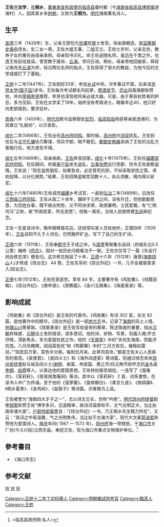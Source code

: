 {{Otheruses|王佐|other=同名或類似名的其它條目描述}}

'''王佐'''{{BD|1428年||1512年||catIdx=W}}[[表字|字]]'''汝学'''，[[号|号]]'''桐乡'''。[[廣東承宣布政使司|廣東承宣布政使司]][[临高县|临高县]]蚕村都（今[[海南省|海南省]][[临高县|临高县]][[博厚镇|博厚镇]]透滩村）人。因其家乡多[[刺桐|刺桐]]，又称为'''王桐为'''。[[明代|明代]]海南著名诗人。

== 生平 ==
[[宣德|宣德]]三年（1428年）生，父亲王原恺为[[世袭|世袭]]抚[[黎族|黎]]士舍官。母亲唐朝选，是[[监察御史|监察御史]][[唐舟|唐舟]]侄女，生二女一男。王佐大姐王春，二姐王兰。王佐七岁时，父亲去世，教养子女的重任由母亲承担。母亲知书识礼，命王佐追随名师，虽远在千里之外，也遗王佐前往就读。曾受教于唐舟、[[丘濬|丘濬]]。学问日进。稍长，母亲带他回娘家，拜叔父唐舟及[[丘濬|丘濬]]为师，经过两位名师的指点，王佐获得了很大的教益，为他今后的文学成就打下了基础。

[[正统_(年号)|正统]]十二年(1447年)，王佐刚好20岁，参加[[乡试|乡试]]中举。次年春试不第。后来进[[京师|京师]][[太学|太学]]([[国子监|国子监]])读书。王佐每次考试都名列前茅，[[祭酒|祭酒]][[吴节|吴节]]、[[司业|司业]]阎禹锡都称赞他，并向[[宰相|宰相]][[李贤|李贤]]推荐，李贤也深信他将来必成大器。可是，由于某些权势者的妒忌，多方压抑，王佐在太学呆了19年，始终没有考取进士。眼看年近40，他只好向吏部报到，要求铨补。

[[景泰|景泰]]六年（1455年），[[明代宗|明代宗]]敕令监察御史[[彭烈|彭烈]]、[[临高|临高]][[知县|知县]]杨获等亲抵透滩村，为其建立“礼魁坊”，以示表彰。

[[成化|成化]]二年(1466年)，王佐出任[[高州府|高州府]][[同知|同知]]。那时候，[[高州府|高州府]]内[[流寇|流寇]]扰乱。王佐到任后与[[太守|太守]][[孔镛|孔镛]]协力筹谋，领兵守御，贼不敢犯。[[都御史|都御史]][[韩雍|韩雍]]采纳了王佐的治乱方案施行后，地方遂告平靖。

[[成化|成化]]五年(1469年)，母亲病故，[[王佐|王佐]]奔丧回家。[[成化|成化]]十年(1475年)，王佐任[[福建|福建]][[邵武府|邵武府]][[同知|同知]]。在任期间，府属[[泰宁县|泰宁县]]发生盗乱，[[佥事|佥事]][[张懋|张懋]]巡行至郡，饬令王佐查察盗情。王佐说：“现在盗势猖狂，如果急攻，必定誓死抗拒，不如采取安抚之策，诱劝投降，以分化贼势。”结果，王佐招降盗贼党羽数十人，余众溃散，境内得以安定。

[[成化|成化]]十六年(1480年)王佐调充[[福建|福建]]乡考试官，一直到[[弘治|弘治]]二年(1489年)，后改任[[江西|江西]][[临江府|临江府]][[同知|同知]]。王佐从政二十余年，辗转于三府之间，没有升迁。但他勤勤恳恳，为百姓办事，既不趋炎附势，又不阿谀求荣，政绩廉明，士民爱戴，有“仁明司马”之称，故“所居民爱，所去民思”。他每一离任，当地人民就修建[[生祠|生祠]]来纪念。

王佐一生爱读诗书，晚年眼睛昏花后，还经常叫家人念给他听。正德四年（1509年），[[王佐|王佐]]自知不久于人世后，仍然胸怀旷达，写下了自己的生圹诗。

[[正德_(明朝)|正德]]六年（1511年），王佐奉[[郡守|郡守]]王子成之命，与[[唐冑|唐冑]]等聚集东岳祠（府城东北0.5公里）编修《[[府志|府志]]》。因对一些历史问题看法不一致，王佐仅仅写了一篇《东岳行祠会修志序》便告归。这次修志拖延了十年，[[正德_(明朝)|正德]]十六年（1512年）唐胄([[海南|海南]][[琼山|琼山]]人)才修成《琼台志》 44 卷。王佐先写的《琼台外纪》一书，几乎全被唐胄录入(琼台志)。

[[正德_(明朝)|正德]]七年(1512年)，王佐在家逝世。享年 84 岁。主要著作有《鸡肋集》、《经籍目略》、《琼台外纪》、《庚申录》、《原教篇》、《金川玉屑集》、《珠崖表录》等。

== 影响成就 ==

《鸡助集》和《琼台外纪》是王佐的代表作。《鸡助集》有诗 302 首，杂文 82 篇，是他著作中的精华。《琼台外纪》是一部[[地方志|地方志]]书，记录了[[海南|海南]]的风土人情，[[地理|地理]][[山川|山川]]等掌故。《琼崖表录》是王佐写给皇帝的奏章，陈述珠崖的重要，指出[[汉朝|汉朝]]弃珠崖、[[元朝|元朝]]设土舍的错误，语多恳切。他的诗，状物、写景，刻画入微;怀古抒情，清新隽永，多为爱国忧民之作。他的《[[天南星|天南星]]》中的“夫何生海南，而能济饥饱。八月风飕飕，闾阎菜色忧”和《鸭脚粟》中的“三月方告饥，催租如雷动。”“琼民百万家，菜色半分病，每到饥月来，此草司其命。”都是王佐关心人民疾苦的表现。《哀使君》、《哀四义士》和《海外四逐客》等诗篇，则通过悼念宋末[[琼州|琼州]][[安抚使|安抚使]]赵与珞及四义士([[谢明|谢明]]、谢富、冉安国、黄之杰)抗元殉节和怀念抗[[金朝|金]]名臣[[李纲|李纲]]、[[赵鼎|赵鼎]]等人，以表达他的爱国思想。王佐特别推崇胡铨，一连写了《澹庵井》、《茉莉轩》、《夜宿胡澹庵祠》等诗。其中以《茉莉轩》 2 首，词多激愤，在读书人中广为传诵。至于他的《菠萝蜜》、《食槟榔白》、《禽言九首》、《鹧鸪媒》、《桐乡夏景》、《金鸡岭》、《益智子》等诗篇，识者推为上品。

王佐被誉为“海南四大才子之一”，尤以诗文见长，世称“吟绝”。[[明代|明代]][[琼州府|琼州府]][[提督|提督]]副使[[胡荣|胡荣]]称赞王佐“博学多识，见道精审，故诗词温厚和平，文气光明正大，当比拟唐宋诸大家”。[[户部侍郎|户部侍郎]][[唐冑|唐冑]]说：“《琼台外纪》一书，乃王桐乡先生精力所在”，又云：“其词之中易温雅，气之光明隽伟，当比拟于古诸大家”。现代大文豪[[郭沫若|郭沫若]]称赞他为爱国诗人。[[隆庆_(明朝)|隆庆]]年间( 1567 — 1572 年)，[[琼州府|琼州府]]海一带商民，于[[海口市|海口市]]关厂坊(今义兴街)立西天庙，奉祀王佐，现为海口市重点文物保护单位。<ref><临高县政府网·名人></ref>

==參考書目==
{{Wikisource author|王佐 (汝學)|王佐}}
*《海口市志》

== 参考文献 ==
{{reflist}}

[[Category:正統十二年丁卯科舉人|Category:正統十二年丁卯科舉人]]
[[category:明朝高州府同知|W]]
[[category:明朝邵武府同知|W]]
[[category:明朝臨江府同知|W]]
[[Category:明朝鄉試同考官|Category:明朝鄉試同考官]]
[[Category:臨高人|Category:臨高人]]
[[Category:王姓|Category:王姓]]
